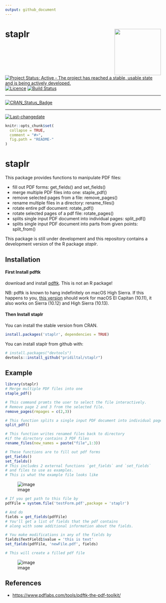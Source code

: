 ```yaml
---
output: github_document
---
```


# staplr <img src="logo.png" align="right" height="150"/>

[![Project Status: Active - The project has reached a stable, usable state and is being actively developed.](http://www.repostatus.org/badges/latest/active.svg)](http://www.repostatus.org/#active)
[![Licence](https://img.shields.io/badge/licence-GPL--3-blue.svg)](https://www.gnu.org/licenses/gpl-3.0.en.html)
[![Build Status](https://travis-ci.org/pridiltal/staplr.svg?branch=master)](https://travis-ci.org/pridiltal/staplr)

---

[![CRAN_Status_Badge](http://www.r-pkg.org/badges/version/staplr)](https://cran.r-project.org/web/packages/staplr/index.html)
 
---
 
[![Last-changedate](https://img.shields.io/badge/last%20change-`r gsub('-', '--', Sys.Date())`-yellowgreen.svg)](/commits/master)


<!-- README.md is generated from README.Rmd. Please edit that file -->

```r
knitr::opts_chunk$set(
  collapse = TRUE,
  comment = "#>",
  fig.path = "README-"
)
```

# staplr

This package provides functions to manipulate PDF files:

   - fill out PDF forms: get_fields() and set_fields() 
   - merge multiple PDF files into one: staple_pdf() 
   - remove selected pages from a file: remove_pages()
   - rename multiple files in a directory: rename_files()
   - rotate entire pdf document: rotate_pdf() 
   - rotate selected pages of a pdf file: rotate_pages()
   - splits single input PDF document into individual pages: split_pdf()
   - splits single input PDF document into parts from given points: split_from()

This package is still under development and this repository contains a development version of the R package *staplr*.

## Installation

#### First Install pdftk

download and install [pdftk](https://www.pdflabs.com/tools/pdftk-the-pdf-toolkit/). This is not an R package!

NB: pdftk is known to hang indefinitely on macOS High Sierra. If this happens to you, [this version](https://www.pdflabs.com/tools/pdftk-the-pdf-toolkit/pdftk_server-2.02-mac_osx-10.11-setup.pkg) should work for macOS El Capitan (10.11), it also works on Sierra (10.12) and High Sierra (10.13).

#### Then Install staplr
You can install the stable version from CRAN.

```r
install.packages('staplr', dependencies = TRUE)
```


You can install staplr from github with:

```r
# install.packages("devtools")
devtools::install_github("pridiltal/staplr")
```


## Example
```r
library(staplr)
# Merge multiple PDF files into one
staple_pdf()

# This command promts the user to select the file interactively. 
# Remove page 2 and 3 from the selected file.
remove_pages(rmpages = c(2,3))

# This function splits a single input PDF document into individual pages
split_pdf()

# This function writes renamed files back to directory
#if the directory contains 3 PDF files
rename_files(new_names = paste("file",1:3))

# These functions are to fill out pdf forms
get_fields() 
set_fields()
# This includes 2 external functions `get_fields` and `set_fields` 
# and files to use as examples.
# This is what the example file looks like
```
![image](https://user-images.githubusercontent.com/6352379/37745585-bc7bb8e8-2d32-11e8-918c-e52a0a549118.png)
```r
# If you get path to this file by
pdfFile = system.file('testForm.pdf',package = 'staplr')

# And do
fields = get_fields(pdfFile)
# You'll get a list of fields that the pdf contains 
# along with some additional information about the fields.

# You make modifications in any of the fields by
fields$TextField1$value = 'this is text'
set_fields(pdfFile, 'newFile.pdf', fields)

# This will create a filled pdf file
```
![image](https://user-images.githubusercontent.com/6352379/37745838-65986038-2d34-11e8-9d16-5d6514ef24ab.png)

## References

- [https://www.pdflabs.com/tools/pdftk-the-pdf-toolkit/](https://www.pdflabs.com/tools/pdftk-the-pdf-toolkit/)
